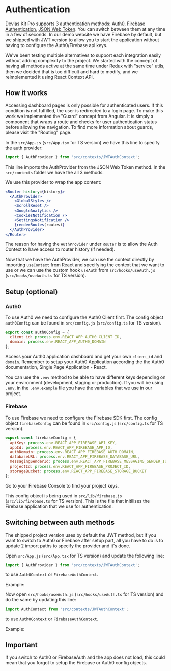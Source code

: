 # Authentication

Devias Kit Pro supports 3 authentication methods: <a href="https://auth0.com/">Auth0</a>, <a href="https://firebase.google.com/docs/auth">Firebase Authentication</a>, <a href="https://jwt.io/">JSON Web Token</a>. You can switch between them at any time in a few of seconds. In our demo website we have Firebase by default, but we shipped with JWT version to allow you to start the application without having to configure the Auth0/Firebase api keys.

We've been testing multiple alternatives to support each integration easily without adding complexity to the project. We started with the concept of having all methods active at the same time under Redux with "service" utils, then we decided that is too difficult and hard to modify, and we reimplemented it using React Context API.

## How it works

Accessing dashboard pages is only possible for authenticated users. If this condition is not fulfilled, the user is redirected to a login page. To make this work we implemented the "Guard" concept from Angular. It is simply a component that wraps a route and checks for user authentication status before allowing the navigation. To find more information about guards, please visit the "Routing" page.

In the `src/App.js` (`src/App.tsx` for TS version) we have this line to specify the auth provider:

```js
import { AuthProvider } from 'src/contexts/JWTAuthContext';
```

This line imports the AuthProvider from the JSON Web Token method. In the `src/contexts` folder we have the all 3 methods.

We use this provider to wrap the app content:

```jsx
<Router history={history}>
  <AuthProvider>
    <GlobalStyles />
    <ScrollReset />
    <GoogleAnalytics />
    <CookiesNotification />
    <SettingsNotification />
    {renderRoutes(routes)}
  </AuthProvider>
</Router>
```

The reason for having the `AuthProvider` under `Router` is to allow the Auth Context to have access to router history (if needed).

Now that we have the AuthProvider, we can use the context directly by importing `useContext` from React and specifying the context that we want to use or we can use the custom hook `useAuth` from `src/hooks/useAuth.js` (`src/hooks/useAuth.ts` for TS version).

## Setup (optional)

### Auth0

To use Auth0 we need to configure the Auth0 Client first. The config object `auth0Config` can be found in `src/config.js` (`src/config.ts` for TS version).

```js
export const auth0Config = {
  client_id: process.env.REACT_APP_AUTH0_CLIENT_ID,
  domain: process.env.REACT_APP_AUTH0_DOMAIN
};
```

Access your Auth0 application dashboard and get your own `client_id` and `domain`. Remember to setup your Auth0 Application according the the Auth0 documentation, Single Page Application - React.

You can use the `.env` method to be able to have different keys depending on your environment (development, staging or production). If you will be using `.env`, in the `.env.example` file you have the variables that we use in our project.


### Firebase

To use Firebase we need to configure the Firebase SDK first. The config object `firebaseConfig` can be found in `src/config.js` (`src/config.ts` for TS version).

```js
export const firebaseConfig = {
  apiKey: process.env.REACT_APP_FIREBASE_API_KEY,
  appId: process.env.REACT_APP_FIREBASE_APP_ID,
  authDomain: process.env.REACT_APP_FIREBASE_AUTH_DOMAIN,
  databaseURL: process.env.REACT_APP_FIREBASE_DATABASE_URL,
  messagingSenderId: process.env.REACT_APP_FIREBASE_MESSAGING_SENDER_ID,
  projectId: process.env.REACT_APP_FIREBASE_PROJECT_ID,
  storageBucket: process.env.REACT_APP_FIREBASE_STORAGE_BUCKET
};
```
Go to your Firebase Console to find your project keys.

This config object is being used in `src/lib/firebase.js` (`src/lib/firebase.ts` for TS version). This is the file that initilises the Firebase application that we use for authentication.

## Switching between auth methods

The shipped project version uses by default the JWT method, but if you want to switch to Auth0 or Firebase after setup part, all you have to do is to update 2 import paths to specify the provider and it's done.

Open `src/App.js` (`src/App.tsx` for TS version) and update the following line:

```js
import { AuthProvider } from 'src/contexts/JWTAuthContext';
```

to use `Auth0Context` or `FirebaseAuthContext`.

Example:


Now open `src/hooks/useAuth.js` (`src/hooks/useAuth.ts` for TS version) and do the same by updating this line:

```js
import AuthContext from 'src/contexts/JWTAuthContext';
```

to use `Auth0Context` or `FirebaseAuthContext`.

Example:


## Important

If you switch to Auth0 or FirebaseAuth and the app does not load, this could mean that you forgot to setup the Firebase or Auth0 config objects.
